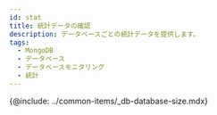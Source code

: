 ```yaml
---
id: stat
title: 統計データの確認
description: データベースごとの統計データを提供します。
tags:
  - MongoDB
  - データベース
  - データベースモニタリング
  - 統計
---
```



<!-- {@include: ../common-items/_db-sql-static.mdx} -->

<!-- {@include: ../common-items/_db-trend-by-query.mdx} -->

<!-- {@include: ../common-items/_db-detail-view-query.mdx} -->

<!-- mysql, mariadb 지원 -->

<!-- {@include: ../common-items/_db-table-size.mdx} -->

<!-- mysql, mariadb, CUBRID 지원 -->

{@include: ../common-items/_db-database-size.mdx}

<!-- oracle, tibero, CUBRID -->

<!-- {@include: ../common-items/_db-tablespace-size.mdx}-->

<!-- oracle, tibero -->

<!-- {@include: ../common-items/_db-sga-size.mdx} -->
